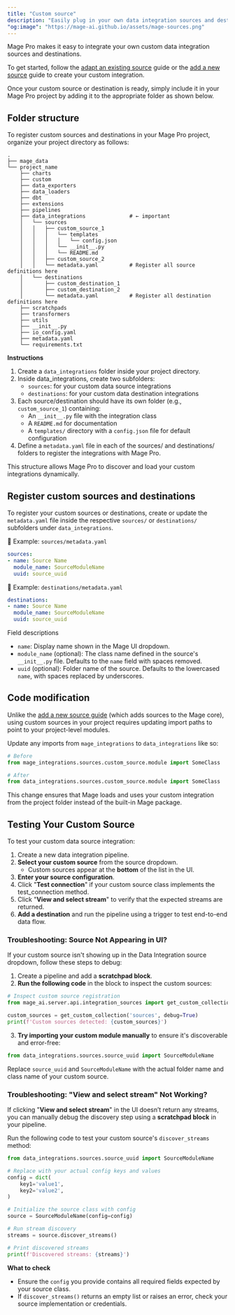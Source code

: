 ```yaml
---
title: "Custom source"
description: "Easily plug in your own data integration sources and destinations with Mage Pro."
"og:image": "https://mage-ai.github.io/assets/mage-sources.png"
---
```



<ProOnly source="data-integration" />

Mage Pro makes it easy to integrate your own custom data integration sources and destinations.

To get started, follow the [adapt an existing source](/contributing/data-integrations/adapt-existing-source) guide or the [add a new source](/contributing/data-integrations/add-new-source) guide to create your custom integration.

Once your custom source or destination is ready, simply include it in your Mage Pro project by adding it to the appropriate folder as shown below.

## Folder structure
To register custom sources and destinations in your Mage Pro project, organize your project directory as follows:

```
.
├── mage_data
└── project_name
    ├── charts
    ├── custom
    ├── data_exporters
    ├── data_loaders
    ├── dbt
    ├── extensions
    ├── pipelines
    ├── data_integrations              # ← important
    │   └── sources
    │   │   ├── custom_source_1
    │   │   │   └── templates
    │   │   │   │   └── config.json
    │   │   │   └── __init__.py
    │   │   │   └── README.md
    │   │   ├── custom_source_2
    │   │   └── metadata.yaml          # Register all source definitions here
    │   └── destinations
    │       ├── custom_destination_1
    │       ├── custom_destination_2
    │       └── metadata.yaml          # Register all destination definitions here
    ├── scratchpads
    ├── transformers
    ├── utils
    ├── __init__.py
    ├── io_config.yaml
    ├── metadata.yaml
    └── requirements.txt
```
**Instructions**
1. Create a `data_integrations` folder inside your project directory.
2. Inside data_integrations, create two subfolders:
    * `sources`: for your custom data source integrations
    * `destinations`: for your custom data destination integrations
3. Each source/destination should have its own folder (e.g., `custom_source_1`) containing:
    * An `__init__.py` file with the integration class
    * A `README.md` for documentation
    * A `templates/` directory with a `config.json` file for default configuration
4. Define a `metadata.yaml` file in each of the sources/ and destinations/ folders to register the integrations with Mage Pro.

This structure allows Mage Pro to discover and load your custom integrations dynamically.

## Register custom sources and destinations

To register your custom sources or destinations, create or update the `metadata.yaml` file inside the
respective `sources/` or `destinations/` subfolders under `data_integrations`.

📘 Example: `sources/metadata.yaml`
```yaml
sources:
- name: Source Name
  module_name: SourceModuleName
  uuid: source_uuid
```

📘 Example: `destinations/metadata.yaml`
```yaml
destinations:
- name: Source Name
  module_name: SourceModuleName
  uuid: source_uuid
```

Field descriptions
* `name`: Display name shown in the Mage UI dropdown.
* `module_name` (optional): The class name defined in the source's `__init__.py` file. Defaults to the `name` field with spaces removed.
* `uuid` (optional): Folder name of the source. Defaults to the lowercased `name`, with spaces replaced by underscores.

## Code modification
Unlike the [add a new source guide](/contributing/data-integrations/add-new-source) (which adds sources to the Mage core),
using custom sources in your project requires updating import paths to point to your project-level modules.

Update any imports from `mage_integrations` to `data_integrations` like so:

```python
# Before
from mage_integrations.sources.custom_source.module import SomeClass

# After
from data_integrations.sources.custom_source.module import SomeClass
```

This change ensures that Mage loads and uses your custom integration from the project folder instead of the built-in Mage package.


## Testing Your Custom Source
To test your custom data source integration:
1. Create a new data integration pipeline.
2. **Select your custom source** from the source dropdown.
    * Custom sources appear at the **bottom** of the list in the UI.
3. **Enter your source configuration**.
4. Click "**Test connection**" if your custom source class implements the test_connection method.
5. Click "**View and select stream**" to verify that the expected streams are returned.
6. **Add a destination** and run the pipeline using a trigger to test end-to-end data flow.


### Troubleshooting: Source Not Appearing in UI?

If your custom source isn't showing up in the Data Integration source dropdown, follow these steps to debug:
1. Create a pipeline and add a **scratchpad block**.
2. **Run the following code** in the block to inspect the custom sources:
```python
# Inspect custom source registration
from mage_ai.server.api.integration_sources import get_custom_collection

custom_sources = get_custom_collection('sources', debug=True)
print(f'Custom sources detected: {custom_sources}')
```
3. **Try importing your custom module manually** to ensure it's discoverable and error-free:
```python
from data_integrations.sources.source_uuid import SourceModuleName
```
Replace `source_uuid` and `SourceModuleName` with the actual folder name and class name of your custom source.

### Troubleshooting: "View and select stream" Not Working?
If clicking "**View and select stream**" in the UI doesn’t return any streams, you can manually debug the discovery step using a **scratchpad block** in your pipeline.

Run the following code to test your custom source's `discover_streams` method:
```python
from data_integrations.sources.source_uuid import SourceModuleName

# Replace with your actual config keys and values
config = dict(
    key1='value1',
    key2='value2',
)

# Initialize the source class with config
source = SourceModuleName(config=config)

# Run stream discovery
streams = source.discover_streams()

# Print discovered streams
print(f'Discovered streams: {streams}')
```
**What to check**
* Ensure the `config` you provide contains all required fields expected by your source class.
* If `discover_streams()` returns an empty list or raises an error, check your source implementation or credentials.
